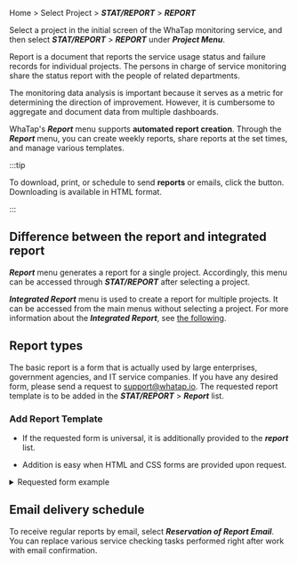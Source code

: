 Home > Select Project > **_STAT/REPORT_** > **_REPORT_**

Select a project in the initial screen of the WhaTap monitoring service, and then select **_STAT/REPORT_** > **_REPORT_** under **_Project Menu_**. 

Report is a document that reports the service usage status and failure records for individual projects. The persons in charge of service monitoring share the status report with the people of related departments.

The monitoring data analysis is important because it serves as a metric for determining the direction of improvement. However, it is cumbersome to aggregate and document data from multiple dashboards.  

WhaTap's **_Report_** menu supports **automated report creation**. Through the **_Report_** menu, you can create weekly reports, share reports at the set times, and manage various templates.

:::tip

To download, print, or schedule to send **reports** or emails, click the button. Downloading is available in HTML format.

:::

## Difference between the report and integrated report

**_Report_** menu generates a report for a single project. Accordingly, this menu can be accessed through **_STAT/REPORT_** after selecting a project.

**_Integrated Report_** menu is used to create a report for multiple projects. It can be accessed from the main menus without selecting a project. For more information about the **_Integrated Report_**, see [the following](integrated-report).

## Report types

<!-- 

공통 사용을 위해 해당 이미지 노출하지 않도록 합니다.
![report_overview_02](https://img.whatap.io/media/images/report_overview_02.png)

-->

The basic report is a form that is actually used by large enterprises, government agencies, and IT service companies. If you have any desired form, please send a request to support@whatap.io. The requested report template is to be added in the **_STAT/REPORT_** > **_Report_** list.

### Add Report Template

-   If the requested form is universal, it is additionally provided to the **_report_** list.

-   Addition is easy when HTML and CSS forms are provided upon request.

<details>

<summary> Requested form example </summary>

When requesting an additional report form, it is recommended to attach the desired HTML and CSS forms as shown in the example. See the following example file for more details. 

-   <a target="_blank" href={ require("/exp/custom-report-template.html.zip").default } download>Example file</a>: After downloading, unzip the <span class='api'>zip</span> format to see the example file in the <span class='api'>HTML</span> format. Instructions to CSS and HTML areas for customization are described in the comments in the file.

<iframe src="/exp/custom-report-template.html" height="1050px" width="100%" scrolling="no"></iframe>

</details>

## Email delivery schedule

To receive regular reports by email, select **_Reservation of Report Email_**. You can replace various service checking tasks performed right after work with email confirmation.

<ImgLang img='report_mail.png' desc='report mail' />
